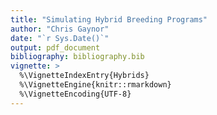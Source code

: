 ```yaml
---
title: "Simulating Hybrid Breeding Programs"
author: "Chris Gaynor"
date: "`r Sys.Date()`"
output: pdf_document
bibliography: bibliography.bib
vignette: >
  %\VignetteIndexEntry{Hybrids}
  %\VignetteEngine{knitr::rmarkdown}
  %\VignetteEncoding{UTF-8}
---
```



